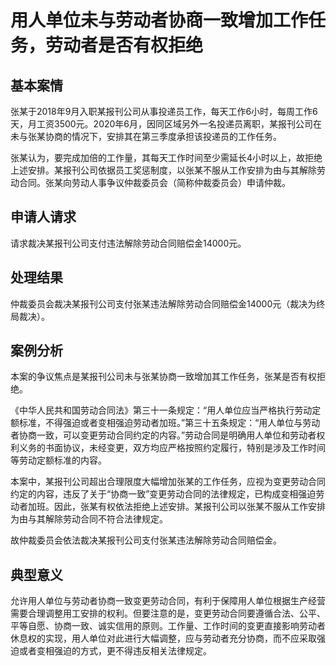 # 用人单位未与劳动者协商一致增加工作任务，劳动者是否有权拒绝

  

## 基本案情

张某于2018年9月入职某报刊公司从事投递员工作，每天工作6小时，每周工作6天，月工资3500元。2020年6月，因同区域另外一名投递员离职，某报刊公司在未与张某协商的情况下，安排其在第三季度承担该投递员的工作任务。

张某认为，要完成加倍的工作量，其每天工作时间至少需延长4小时以上，故拒绝上述安排。某报刊公司依据员工奖惩制度，以张某不服从工作安排为由与其解除劳动合同。张某向劳动人事争议仲裁委员会（简称仲裁委员会）申请仲裁。

## 申请人请求

请求裁决某报刊公司支付违法解除劳动合同赔偿金14000元。

## 处理结果

仲裁委员会裁决某报刊公司支付张某违法解除劳动合同赔偿金14000元（裁决为终局裁决）。

## 案例分析

本案的争议焦点是某报刊公司未与张某协商一致增加其工作任务，张某是否有权拒绝。

《中华人民共和国劳动合同法》第三十一条规定：“用人单位应当严格执行劳动定额标准，不得强迫或者变相强迫劳动者加班。”第三十五条规定：“用人单位与劳动者协商一致，可以变更劳动合同约定的内容。”劳动合同是明确用人单位和劳动者权利义务的书面协议，未经变更，双方均应严格按照约定履行，特别是涉及工作时间等劳动定额标准的内容。

本案中，某报刊公司超出合理限度大幅增加张某的工作任务，应视为变更劳动合同约定的内容，违反了关于“协商一致”变更劳动合同的法律规定，已构成变相强迫劳动者加班。因此，张某有权依法拒绝上述安排。某报刊公司以张某不服从工作安排为由与其解除劳动合同不符合法律规定。

故仲裁委员会依法裁决某报刊公司支付张某违法解除劳动合同赔偿金。

## 典型意义

允许用人单位与劳动者协商一致变更劳动合同，有利于保障用人单位根据生产经营需要合理调整用工安排的权利。但要注意的是，变更劳动合同要遵循合法、公平、平等自愿、协商一致、诚实信用的原则。工作量、工作时间的变更直接影响劳动者休息权的实现，用人单位对此进行大幅调整，应与劳动者充分协商，而不应采取强迫或者变相强迫的方式，更不得违反相关法律规定。